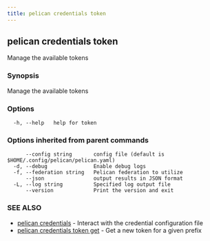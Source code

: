 ```yaml
---
title: pelican credentials token
---
```


## pelican credentials token

Manage the available tokens

### Synopsis

Manage the available tokens

### Options

```
  -h, --help   help for token
```

### Options inherited from parent commands

```
      --config string       config file (default is $HOME/.config/pelican/pelican.yaml)
  -d, --debug               Enable debug logs
  -f, --federation string   Pelican federation to utilize
      --json                output results in JSON format
  -L, --log string          Specified log output file
      --version             Print the version and exit
```

### SEE ALSO

* [pelican credentials](/commands-reference/credentials/)	 - Interact with the credential configuration file
* [pelican credentials token get](/commands-reference/credentials/token/get/)	 - Get a new token for a given prefix
